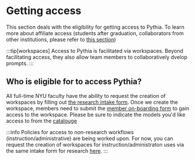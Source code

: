 # Getting access
[research-workspace-request]: https://forms.gle/6DVA5dX4uPPrdX4Q9
[member-onboarding-form]: https://forms.gle/wd3zcntnY94Q4LWq5

This section deals with the eligibility for getting access to Pythia. To learn more about affiliate access (students after graduation, collaborators from other institutions, please refer to [this section](../../hpc/01_getting_started/02_getting_and_renewing_an_account.mdx))

:::tip[workspaces]
Access to Pythia is facilitated via workspaces. Beyond facilitating access, they also allow team members to collaboratively dvelop prompts.
:::


## Who is eligible for to access Pythia?
All full-time NYU faculty have the ability to request the creation of workspaces by filling out [the research intake form][research-workspace-request]. Once we create the workspace, members need to submit the [member on-boarding form][member-onboarding-form] to gain access to the workspace. Please be sure to indicate the models you'd like access to from the [catalouge](../03_external_llms/01_catalogue.md)


:::info
Policies for access to non-research workflows (instruction/administrative) are being worked upon. For now, you can request the creation of workspaces for instruction/administraton uses via the same intake form for research [here][research-workspace-request].
:::

